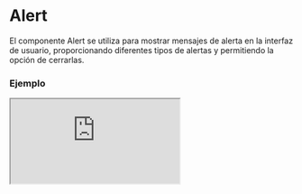 # Alert

El componente Alert se utiliza para mostrar mensajes de alerta en la interfaz de usuario, proporcionando diferentes tipos de alertas y permitiendo la opción de cerrarlas.


### Ejemplo

<Iframe
  minHeightIframe="30dvh"
  src="https://fenextjs-component-storybook.vercel.app/iframe.html?args=&id=component-alert--index&viewMode=story"
/>

### Importacion

Para importar el componente Alert, se puede hacer desde fenextjs

```tsx copy
import { Alert } from "fenextjs";
```

### Parametros

| Parametro | Tipo      | Requerido | Default     | Descripcion                                                                                |
| --------- | --------- | --------- | ----------- | ------------------------------------------------------------------------------------------ |
| message   | string    | sí        |             | El mensaje que se mostrará en el contenido de la alerta.                                   |
| type      | AlertType | sí        |             | El tipo de alerta a mostrar, que puede estar relacionado con el estilo visual de la misma. |
| iconClose | ReactNode | no        | \<Close /\> | El icono que se mostrará para cerrar la alerta.                                            |
| onClose   | function  | no        |             | Función que se ejecuta cuando se cierra la alerta.                                         |
| className | string    | no        | ""          | Clase personalizada para el componente de alerta.                                          |
| data      | any       | no        |             | Datos adicionales o metadatos que se pueden agregar al componente de alerta.               |

### AlertType

Dependiendo del valor de 'AlertType', el estilo de la alerta sera diferente

| AlertType | Descripción                     |
| --------- | ------------------------------- |
| OK        | Mensaje de exito.               |
| ERROR     | Mensaje de error.               |
| NORMAL    | Mensaje sin estatus específico. |
| WARNING   | Mensaje de advertencia.         |

### Storybook

Para ver el storybook del componente lo puede hacer con este [link](https://fenextjs-component-storybook.vercel.app/?path=/story/component-alert--index)

### Usos

- Básico

```tsx copy
<Alert message="This is an alert!" type="info" />
```

- Alerta con función de cierre

```tsx copy
<Alert
  message="Close this alert"
  type="warning"
  onClose={() => alert("¡Alerta cerró!")}
/>
```

- Alerta con icono personalizado

```tsx copy
<Alert message="Custom icon alert" type="error" iconClose={<CustomIcon />} />
```
